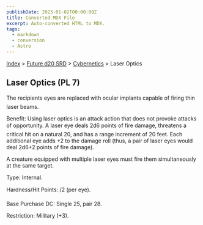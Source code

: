 ```yaml
---
publishDate: 2023-01-02T00:00:00Z
title: Converted MDX File
excerpt: Auto-converted HTML to MDX.
tags:
  - markdown
  - conversion
  - Astro
---
```






[Index](-index) > [Future d20 SRD](future-d20-srd-index) > [Cybernetics](future-d20-srd-cybernetics-index) > Laser Optics




## Laser Optics (PL 7)


The recipients eyes are replaced with ocular implants capable of firing thin laser beams.


Benefit: Using laser optics is an attack action that does not provoke attacks of opportunity. A laser eye deals 2d6 points of fire damage, threatens a critical hit on a natural 20, and has a range increment of 20 feet. Each additional eye adds +2 to the damage roll (thus, a pair of laser eyes would deal 2d6+2 points of fire damage).


A creature equipped with multiple laser eyes must fire them simultaneously at the same target.


Type: Internal.


Hardness/Hit Points: /2 (per eye).


Base Purchase DC: Single 25, pair 28.


Restriction: Military (+3).



